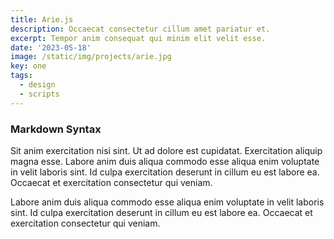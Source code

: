 ```yaml
---
title: Arie.js
description: Occaecat consectetur cillum amet pariatur et.
excerpt: Tempor anim consequat qui minim elit velit esse.
date: '2023-05-18'
image: /static/img/projects/arie.jpg
key: one
tags:
  - design
  - scripts
---
```


### Markdown Syntax

<Space />

Sit anim exercitation nisi sint. Ut ad dolore est cupidatat. Exercitation aliquip magna esse. Labore
anim duis aliqua commodo esse aliqua enim voluptate in velit laboris sint. Id culpa exercitation
deserunt in cillum eu est labore ea. Occaecat et exercitation consectetur qui veniam.

<Space />

Labore anim duis aliqua commodo esse aliqua enim voluptate in velit laboris sint. Id culpa
exercitation deserunt in cillum eu est labore ea. Occaecat et exercitation consectetur qui veniam.
